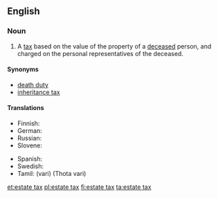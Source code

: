 ==English==
{{wikipedia}}

===Noun===
{{en-noun|head=[[estate]] [[tax]]|es}}

# A [[tax]] based on the value of the property of a [[deceased]] person, and charged on the personal representatives of the deceased.

====Synonyms====
* [[death duty]]
* [[inheritance tax]]

====Translations====
{{trans-top|tax on the property of a deceased person}}
* Finnish: {{t|fi|perintövero}}
* German: {{t+|de|Erbschaftsteuer|f}}
* Russian: {{t|ru|налог на наследство|m|sc=Cyrl|tr=nalóg na naslédstvo}}
* Slovene: {{t|sl|davek na nepremičnine|m}}
{{trans-mid}}
* Spanish: {{t|es|impuesto sucesorio}}
* Swedish: {{t|sv|arvskatt|c}}
* Tamil: {{t+|ta|வரி}} (vari) (Thota vari)
{{trans-bottom}}

[[et:estate tax]]
[[pl:estate tax]]
[[fi:estate tax]]
[[ta:estate tax]]